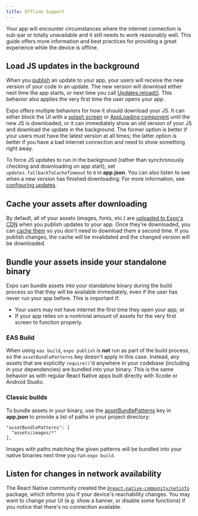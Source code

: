 ```yaml
---
title: Offline Support
---
```


Your app will encounter circumstances where the internet connection is sub-par or totally unavailable and it still needs to work reasonably well. This guide offers more information and best practices for providing a great experience while the device is offline.

## Load JS updates in the background

When you [publish](/archive/classic-updates/publishing.md) an update to your app, your users will receive the new version of your code in an update. The new version will download either next time the app starts, or next time you call [Updates.reload()](../versions/latest/sdk/updates.md). This behavior also applies the very first time the user opens your app.

Expo offers multiple behaviors for how it should download your JS. It can either block the UI with a [splash screen](splash-screens.md) or [AppLoading component](../versions/latest/sdk/app-loading.md) until the new JS is downloaded, or it can immediately show an old version of your JS and download the update in the background. The former option is better if your users must have the latest version at all times; the latter option is better if you have a bad internet connection and need to show something right away.

To force JS updates to run in the background (rather than synchronously checking and downloading on app start), set `updates.fallbackToCacheTimeout` to `0` in **app.json**. You can also listen to see when a new version has finished downloading. For more information, see [configuring updates](configuring-updates.md).

## Cache your assets after downloading

By default, all of your assets (images, fonts, etc.) are [uploaded to Expo's CDN](assets.md) when you publish updates to your app. Once they're downloaded, you can [cache them](/archive/classic-updates/preloading-and-caching-assets.md) so you don't need to download them a second time. If you publish changes, the cache will be invalidated and the changed version will be downloaded.

## Bundle your assets inside your standalone binary

Expo can bundle assets into your standalone binary during the build process so that they will be available immediately, even if the user has never run your app before. This is important if:

- Your users may not have internet the first time they open your app, or
- If your app relies on a nontrivial amount of assets for the very first screen to function properly.

### EAS Build

When using `eas build`, `expo publish` is **not** run as part of the build process, so the `assetBundlePatterns` key doesn't apply in this case. Instead, any assets that are explicitly `require()`'d anywhere in your codebase (including in your dependencies) are bundled into your binary. This is the same behavior as with regular React Native apps built directly with Xcode or Android Studio.

### Classic builds

To bundle assets in your binary, use the [assetBundlePatterns](../workflow/configuration.md) key in **app.json** to provide a list of paths in your project directory:

```
"assetBundlePatterns": [
  "assets/images/*"
],
```

Images with paths matching the given patterns will be bundled into your native binaries next time you run `expo build`.

## Listen for changes in network availability

The React Native community created the [`@react-native-community/netinfo`](https://github.com/react-native-netinfo/react-native-netinfo) package, which informs you if your device's reachability changes. You may want to change your UI (e.g. show a banner, or disable some functions) if you notice that there's no connection available.
